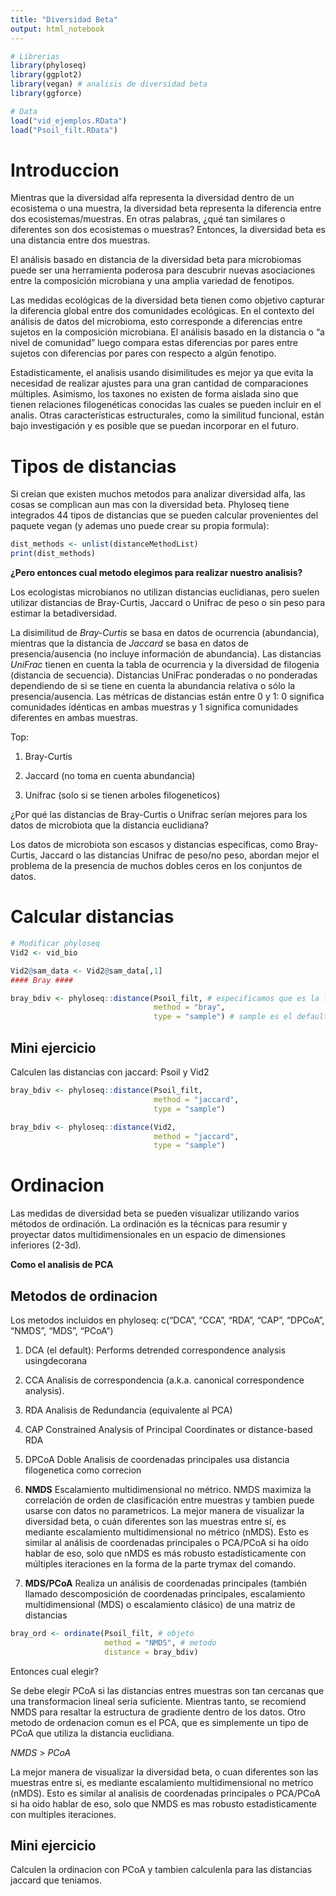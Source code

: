 ```yaml
---
title: "Diversidad Beta"
output: html_notebook
---
```


```r
# Librerias
library(phyloseq)
library(ggplot2)
library(vegan) # analisis de diversidad beta
library(ggforce)

# Data
load("vid_ejemplos.RData")
load("Psoil_filt.RData")
```

# Introduccion

Mientras que la diversidad alfa representa la diversidad dentro de un ecosistema o una muestra, la diversidad beta representa la diferencia entre dos ecosistemas/muestras. En otras palabras, ¿qué tan similares o diferentes son dos ecosistemas o muestras? Entonces, la diversidad beta es una distancia entre dos muestras.

El análisis basado en distancia de la diversidad beta para microbiomas puede ser una herramienta poderosa para descubrir nuevas asociaciones entre la composición microbiana y una amplia variedad de fenotipos. 

Las medidas ecológicas de la diversidad beta tienen como objetivo capturar la diferencia global entre dos comunidades ecológicas. En el contexto del análisis de datos del microbioma, esto corresponde a diferencias entre sujetos en la composición microbiana. El análisis basado en la distancia o “a nivel de comunidad” luego compara estas diferencias por pares entre sujetos con diferencias por pares con respecto a algún fenotipo.

Estadisticamente, el analisis usando disimilitudes es mejor ya que evita la necesidad de realizar ajustes para una gran cantidad de comparaciones múltiples. Asimismo, los taxones no existen de forma aislada sino que tienen relaciones filogenéticas conocidas las cuales se pueden incluir en el analis. Otras características estructurales, como la similitud funcional, están bajo investigación y es posible que se puedan incorporar en el futuro.

# Tipos de distancias

Si creian que existen muchos metodos para analizar diversidad alfa, las cosas se complican aun mas con la diversidad beta. Phyloseq tiene integrados 44 tipos de distancias que se pueden calcular provenientes del paquete vegan (y ademas uno puede crear su propia formula):

```r
dist_methods <- unlist(distanceMethodList)
print(dist_methods)
```

__¿Pero entonces cual metodo elegimos para realizar nuestro analisis?__

Los ecologistas microbianos no utilizan distancias euclidianas, pero suelen utilizar distancias de Bray-Curtis, Jaccard o Unifrac de peso o sin peso para estimar la betadiversidad.

La disimilitud de _Bray-Curtis_ se basa en datos de ocurrencia (abundancia), mientras que la distancia de _Jaccard_ se basa en datos de presencia/ausencia (no incluye información de abundancia). Las distancias _UniFrac_ tienen en cuenta la tabla de ocurrencia y la diversidad de filogenia (distancia de secuencia). Distancias UniFrac ponderadas o no ponderadas dependiendo de si se tiene en cuenta la abundancia relativa o sólo la presencia/ausencia.
Las métricas de distancias están entre 0 y 1: 0 significa comunidades idénticas en ambas muestras y 1 significa comunidades diferentes en ambas muestras.

Top:

1. Bray-Curtis

2. Jaccard (no toma en cuenta abundancia)

3. Unifrac (solo si se tienen arboles filogeneticos)

¿Por qué las distancias de Bray-Curtis o Unifrac serían mejores para los datos de microbiota que la distancia euclidiana?

Los datos de microbiota son escasos y distancias específicas, como Bray-Curtis, Jaccard o las distancias Unifrac de peso/no peso, abordan mejor el problema de la presencia de muchos dobles ceros en los conjuntos de datos.

# Calcular distancias

```r
# Modificar phyloseq
Vid2 <- vid_bio

Vid2@sam_data <- Vid2@sam_data[,1]
#### Bray ####

bray_bdiv <- phyloseq::distance(Psoil_filt, # especificamos que es la funcion distance del paquete de phyloseq ya que hay otra funcion con ese nombre
                                method = "bray",
                                type = "sample") # sample es el default para que se calcule las distancias entre muestras y taxa es la otra opcion pero no la vamos a usar
```

## Mini ejercicio

Calculen las distancias con jaccard: Psoil y Vid2

```r
bray_bdiv <- phyloseq::distance(Psoil_filt,
                                method = "jaccard",
                                type = "sample")

bray_bdiv <- phyloseq::distance(Vid2,
                                method = "jaccard",
                                type = "sample")
```

# Ordinacion

Las medidas de diversidad beta se pueden visualizar utilizando varios métodos de ordinación. La ordinación es la técnicas para resumir y proyectar datos multidimensionales en un espacio de dimensiones inferiores (2-3d).

__Como el analisis de PCA__

## Metodos de ordinacion

Los metodos incluidos en phyloseq: c("DCA", "CCA", "RDA", "CAP", "DPCoA", "NMDS", "MDS", "PCoA")

1. DCA (el default): Performs detrended correspondence analysis usingdecorana

2. CCA Analisis de correspondencia (a.k.a. canonical correspondence analysis).

3. RDA Analisis de Redundancia (equivalente al PCA)

4. CAP Constrained Analysis of Principal Coordinates or distance-based RDA

5. DPCoA Doble Analisis de coordenadas principales usa distancia filogenetica como correcion

6. __NMDS__ Escalamiento multidimensional no métrico. NMDS maximiza la correlación de orden de clasificación entre muestras y tambien puede usarse con datos no parametricos. La mejor manera de visualizar la diversidad beta, o cuán diferentes son las muestras entre sí, es mediante escalamiento multidimensional no métrico (nMDS). Esto es similar al análisis de coordenadas principales o PCA/PCoA si ha oído hablar de eso, solo que nMDS es más robusto estadísticamente con múltiples iteraciones en la forma de la parte trymax del comando.

7. __MDS/PCoA__ Realiza un análisis de coordenadas principales (también llamado descomposición de coordenadas principales, escalamiento multidimensional (MDS) o escalamiento clásico) de una matriz de distancias 

```r
bray_ord <- ordinate(Psoil_filt, # objeto
                     method = "NMDS", # metodo
                     distance = bray_bdiv)
```

Entonces cual elegir?

Se debe elegir PCoA si las distancias entres muestras son tan cercanas que una transformacion lineal seria suficiente. Mientras tanto, se recomiend NMDS para resaltar la estructura de gradiente dentro de los datos. Otro metodo de ordenacion comun es el PCA, que es simplemente un tipo de PCoA que utiliza la distancia euclidiana. 

_NMDS_ > _PCoA_

La mejor manera de visualizar la diversidad beta, o cuan diferentes son las muestras entre si, es mediante escalamiento multidimensional no metrico (nMDS). Esto es similar al analisis de coordenadas principales o PCA/PCoA si ha oido hablar de eso, solo que NMDS es mas robusto estadisticamente con multiples iteraciones.

## Mini ejercicio

Calculen la ordinacion con PCoA y tambien calculenla para las distancias jaccard que teniamos.

```r

```

